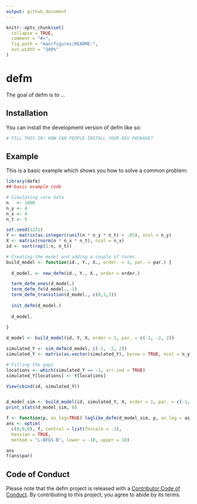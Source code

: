 ```yaml
---
output: github_document
---
```


<!-- README.md is generated from README.Rmd. Please edit that file -->

```r
knitr::opts_chunk$set(
  collapse = TRUE,
  comment = "#>",
  fig.path = "man/figures/README-",
  out.width = "100%"
)
```

# defm

<!-- badges: start -->
<!-- badges: end -->

The goal of defm is to ...

## Installation

You can install the development version of defm like so:

``` r
# FILL THIS IN! HOW CAN PEOPLE INSTALL YOUR DEV PACKAGE?
```

## Example

This is a basic example which shows you how to solve a common problem:

```r
library(defm)
## basic example code

# Simulating core data
n   <- 1000
n_y <- 4
n_x <- 4
n_t <- 5

set.seed(1231)
Y <- matrix(as.integer(runif(n * n_y * n_t) < .05), ncol = n_y)
X <- matrix(rnorm(n * n_x * n_t), ncol = n_x)
id <- sort(rep(1:n, n_t))

# Creating the model and adding a couple of terms
build_model <- function(id., Y., X., order. = 1, par. = par.) {
  
  d_model. <- new_defm(id., Y., X., order = order.)

  term_defm_ones(d_model.)
  term_defm_fe(d_model., 1)
  term_defm_transition(d_model., c(0,1,3))
  
  init_defm(d_model.)
  
  d_model.
  
}

d_model <- build_model(id, Y, X, order = 1, par. = c(-1, -2, 2))

simulated_Y <- sim_defm(d_model, c(-1, -2, 2))
simulated_Y <- matrix(as.vector(simulated_Y), byrow = TRUE, ncol = n_y)

# Filling the gaps
locations <- which(simulated_Y == -1, arr.ind = TRUE)
simulated_Y[locations] <- Y[locations]

View(cbind(id, simulated_Y))


d_model_sim <- build_model(id, simulated_Y, X, order = 1, par. = c(-1, -2, 2))
print_stats(d_model_sim, 0)

f <- function(p, as_log=TRUE) loglike_defm(d_model_sim, p, as_log = as_log)
ans <- optim(
  c(0,0,0), f, control = list(fnscale = -1),
  hessian = TRUE,
  method = "L-BFGS-B", lower = -10, upper = 10)

ans
f(ans$par)

```


## Code of Conduct
  
  Please note that the defm project is released with a [Contributor Code of Conduct](https://contributor-covenant.org/version/2/0/CODE_OF_CONDUCT.html). By contributing to this project, you agree to abide by its terms.
